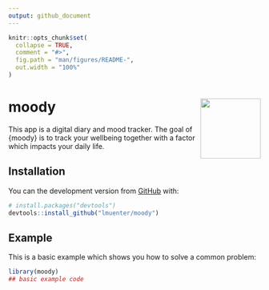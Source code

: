 ```yaml
---
output: github_document
---
```


<!-- README.md is generated from README.Rmd. Please edit that file -->

```r
knitr::opts_chunk$set(
  collapse = TRUE,
  comment = "#>",
  fig.path = "man/figures/README-",
  out.width = "100%"
)
```

# moody <img src="man/figures/logo.png" align="right" width="120" />

<!-- badges: start -->
<!-- badges: end -->

This app is a digital diary and mood tracker. The goal of {moody} is to track your wellbeing together with a factor which impacts your daily life.

## Installation

You can the development version from [GitHub](https://github.com/) with:

``` r
# install.packages("devtools")
devtools::install_github("lmuenter/moody")
```
## Example

This is a basic example which shows you how to solve a common problem:

```r
library(moody)
## basic example code
```
